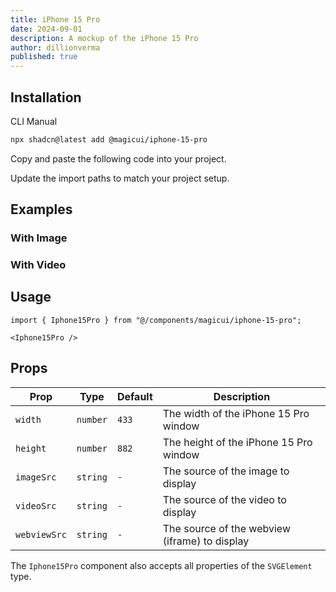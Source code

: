 ```yaml
---
title: iPhone 15 Pro
date: 2024-09-01
description: A mockup of the iPhone 15 Pro
author: dillionverma
published: true
---
```


<ComponentPreview name="iphone-15-pro-demo" />

## Installation

<Tabs defaultValue="cli">

<TabsList>
  <TabsTrigger value="cli">CLI</TabsTrigger>
  <TabsTrigger value="manual">Manual</TabsTrigger>
</TabsList>
<TabsContent value="cli">

```bash
npx shadcn@latest add @magicui/iphone-15-pro
```

</TabsContent>

<TabsContent value="manual">

<Steps>

<Step>Copy and paste the following code into your project.</Step>

<ComponentSource name="iphone-15-pro" />

<Step>Update the import paths to match your project setup.</Step>

</Steps>

</TabsContent>

</Tabs>

## Examples

### With Image

<ComponentPreview name="iphone-15-pro-demo-2" />

### With Video

<ComponentPreview name="iphone-15-pro-demo-3" />

## Usage

```tsx
import { Iphone15Pro } from "@/components/magicui/iphone-15-pro";
```

```tsx
<Iphone15Pro />
```

## Props

| Prop         | Type     | Default | Description                                   |
| ------------ | -------- | ------- | --------------------------------------------- |
| `width`      | `number` | `433`   | The width of the iPhone 15 Pro window         |
| `height`     | `number` | `882`   | The height of the iPhone 15 Pro window        |
| `imageSrc`   | `string` | `-`     | The source of the image to display            |
| `videoSrc`   | `string` | `-`     | The source of the video to display            |
| `webviewSrc` | `string` | `-`     | The source of the webview (iframe) to display |

The `Iphone15Pro` component also accepts all properties of the `SVGElement` type.
